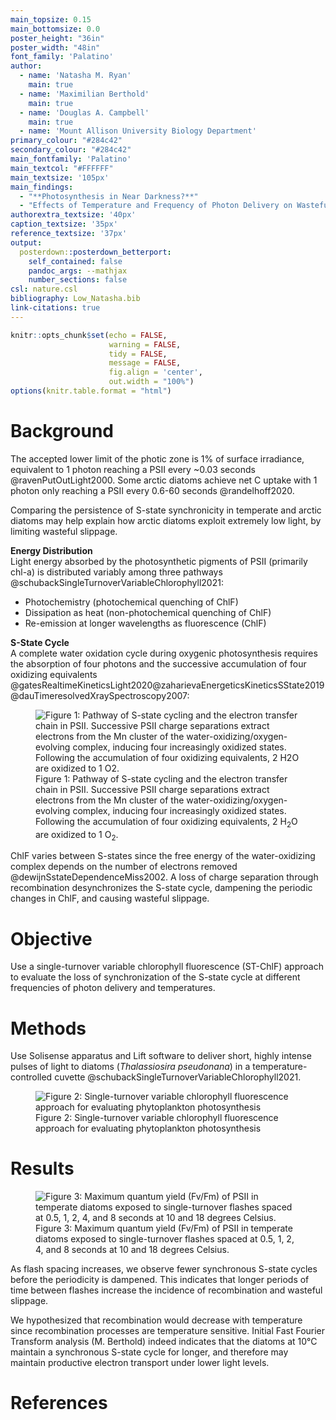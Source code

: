 ```yaml
---
main_topsize: 0.15
main_bottomsize: 0.0
poster_height: "36in"
poster_width: "48in"
font_family: 'Palatino'
author:
  - name: 'Natasha M. Ryan'
    main: true
  - name: 'Maximilian Berthold'
    main: true
  - name: 'Douglas A. Campbell'
    main: true
  - name: 'Mount Allison University Biology Department'
primary_colour: "#284c42" 
secondary_colour: "#284c42" 
main_fontfamily: 'Palatino'
main_textcol: "#FFFFFF" 
main_textsize: '105px'
main_findings:
  - "**Photosynthesis in Near Darkness?**"
  - "Effects of Temperature and Frequency of Photon Delivery on Wasteful Slippage of the S-State Cycle in Photosystem II"
authorextra_textsize: '40px'
caption_textsize: '35px'
reference_textsize: '37px'
output: 
  posterdown::posterdown_betterport:
    self_contained: false
    pandoc_args: --mathjax
    number_sections: false
csl: nature.csl
bibliography: Low_Natasha.bib
link-citations: true
---
```


```r
knitr::opts_chunk$set(echo = FALSE,
                      warning = FALSE,
                      tidy = FALSE,
                      message = FALSE,
                      fig.align = 'center',
                      out.width = "100%")
options(knitr.table.format = "html") 
```


# Background

The accepted lower limit of the photic zone is 1% of surface irradiance, equivalent to 1 photon reaching a PSII every ~0.03 seconds @ravenPutOutLight2000. Some arctic diatoms achieve net C uptake with 1 photon only reaching a PSII every 0.6-60 seconds @randelhoff2020.           

  Comparing the persistence of S-state synchronicity in temperate and arctic diatoms may help explain how arctic diatoms exploit extremely low light, by limiting wasteful slippage.      

**Energy Distribution**  
Light energy absorbed by the photosynthetic pigments of PSII (primarily chl-a) is distributed variably among three pathways @schubackSingleTurnoverVariableChlorophyll2021:  

  * Photochemistry (photochemical quenching of ChlF)    
  * Dissipation as heat (non-photochemical quenching of ChlF)   
  * Re-emission at longer wavelengths as fluorescence (ChlF)  
  
**S-State Cycle**   
A complete water oxidation cycle during oxygenic photosynthesis requires the absorption of four photons and the successive accumulation of four oxidizing equivalents  @gatesRealtimeKineticsLight2020@zaharievaEnergeticsKineticsSState2019@dauTimeresolvedXraySpectroscopy2007:  

![Figure 1: Pathway of S-state cycling and the electron transfer chain in PSII. Successive PSII charge separations extract electrons from the Mn cluster of the water-oxidizing/oxygen-evolving complex, inducing four increasingly oxidized states. Following the accumulation of four oxidizing equivalents, 2 H~2~O are oxidized to 1 O~2~.](figure_sstate.png)

ChlF varies between S-states since the free energy of the water-oxidizing complex depends on the number of electrons removed @dewijnSstateDependenceMiss2002. A loss of charge separation through recombination desynchronizes the S-state cycle, dampening the periodic changes in ChlF, and causing wasteful slippage. 


# Objective   
Use a single-turnover variable chlorophyll fluorescence (ST-ChlF) approach to evaluate the loss of synchronization of the S-state cycle at different frequencies of photon delivery and temperatures.     


# Methods

Use Solisense apparatus and Lift software to deliver short, highly intense pulses of light to diatoms (*Thalassiosira pseudonana*) in a temperature-controlled cuvette @schubackSingleTurnoverVariableChlorophyll2021.   

![Figure 2: Single-turnover variable chlorophyll fluorescence approach for evaluating phytoplankton photosynthesis](figure_methods.png)


# Results

![Figure 3: Maximum quantum yield (Fv/Fm) of PSII in temperate diatoms exposed to single-turnover flashes spaced at 0.5, 1, 2, 4, and 8 seconds at 10 and 18 degrees Celsius.](FvFm_vs_Flashnumber.png)

As flash spacing increases, we observe fewer synchronous S-state cycles before the periodicity is dampened. This indicates that longer periods of time between flashes increase the incidence of recombination and wasteful slippage.

We hypothesized that recombination would decrease with temperature since recombination processes are temperature sensitive. Initial Fast Fourier Transform analysis (M. Berthold) indeed indicates that the diatoms at 10°C maintain a synchronous S-state cycle for longer, and therefore may maintain productive electron transport under lower light levels.


# References

